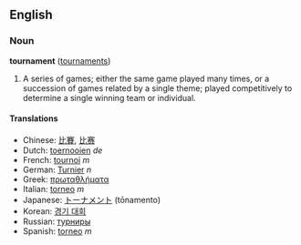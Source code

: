 ==English==
===Noun===
'''tournament''' ([[tournaments]])

# A series of games; either the same game played many times, or a succession of games related by a single theme; played competitively to determine a single winning team or individual.

====Translations====
*Chinese: [[比賽]], [[比赛]]
*Dutch: [[toernooien]] ''de''
*French: [[tournoi]] ''m''
*German: [[Turnier]] ''n''
*Greek: [[πρωταθλήματα]]<!-- plural? -->
*Italian: [[torneo]] ''m''
*Japanese: [[トーナメント]] (tōnamento)
*Korean: [[경기 대회]]
*Russian: [[турниры]]<!-- plural? -->
*Spanish: [[torneo]] ''m''